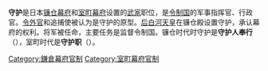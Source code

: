 {{Other uses
|subject = 日本幕府時期的職位
|守护 (消歧义)
}}
{{japanese|japanese=守護|kana=しゅご|romaji=Shugo}}
'''守护'''是日本[[镰仓幕府|镰仓幕府]]和[[室町幕府|室町幕府]]设置的[[武家|武家]]职位，是[[令制国|令制国]]的军事指挥官、行政官。[[令外官|令外官]]和追捕使被认为是守护的原型。[[后白河天皇|后白河天皇]]在镰仓殿设置守护，承认幕府的权利。将军被任命，主要任务是监督令制国。镰仓时代时守护是'''守护人奉行'''（{{lang|ja|しゅごにんぶぎょう}}），室町时代是'''守护职'''（{{lang|ja|（しゅごしき}}）。

{{Authority control}}
[[Category:鎌倉幕府官制|Category:鎌倉幕府官制]]
[[Category:室町幕府官制|Category:室町幕府官制]]